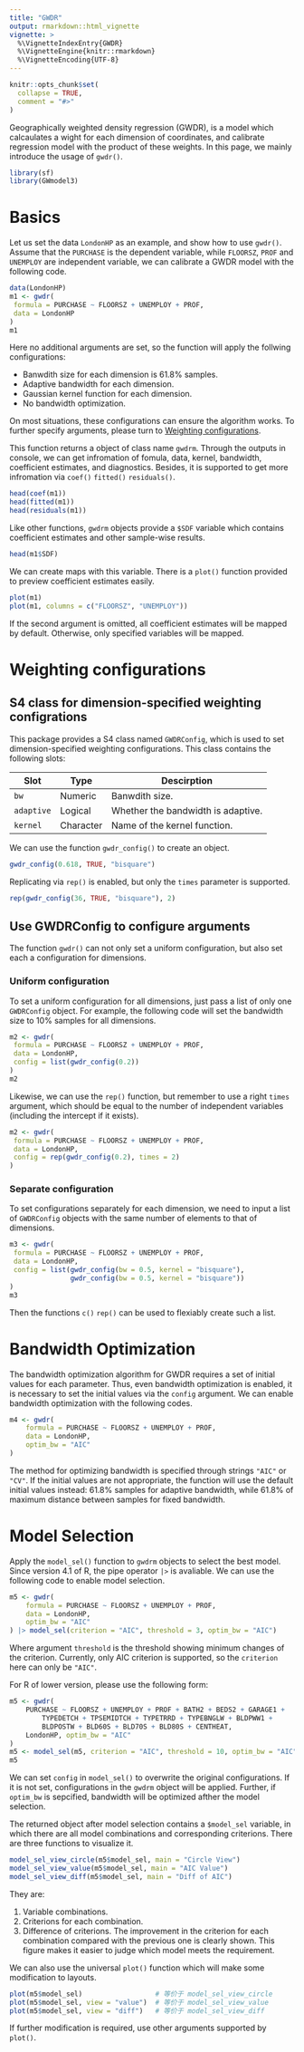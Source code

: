 ```yaml
---
title: "GWDR"
output: rmarkdown::html_vignette
vignette: >
  %\VignetteIndexEntry{GWDR}
  %\VignetteEngine{knitr::rmarkdown}
  %\VignetteEncoding{UTF-8}
---
```


```r
knitr::opts_chunk$set(
  collapse = TRUE,
  comment = "#>"
)
```

Geographically weighted density regression (GWDR), is a model which
calcaulates a wight for each dimension of coordinates,
and calibrate regression model with the product of these weights.
In this page, we mainly introduce the usage of `gwdr()`.

```r
library(sf)
library(GWmodel3)
```

# Basics

Let us set the data `LondonHP` as an example, and show how to use `gwdr()`.
Assume that the `PURCHASE` is the dependent variable, 
while `FLOORSZ`, `PROF` and `UNEMPLOY` are independent variable, 
we can calibrate a GWDR model with the following code.

```r
data(LondonHP)
m1 <- gwdr(
 formula = PURCHASE ~ FLOORSZ + UNEMPLOY + PROF,
 data = LondonHP
)
m1
```

Here no additional arguments are set, so the function will apply the follwing configurations:

- Banwdith size for each dimension is 61.8% samples.
- Adaptive bandwidth for each dimension.
- Gaussian kernel function for each dimension.
- No bandwidth optimization.

On most situations, these configurations can ensure the algorithm works.
To further specify arguments, please turn to [Weighting configurations](#weighting-configurations).

This function returns a object of class name `gwdrm`.
Through the outputs in console,
we can get infromation of fomula, data, kernel, bandwidth, coefficient estimates, and diagnostics.
Besides, it is supported to get more infromation via `coef()` `fitted()` `residuals()`.

```r
head(coef(m1))
head(fitted(m1))
head(residuals(m1))
```

Like other functions, `gwdrm` objects provide a `$SDF` variable 
which contains coefficient estimates and other sample-wise results.

```r
head(m1$SDF)
```

We can create maps with this variable.
There is a `plot()` function provided to preview coefficient estimates easily.

```r
plot(m1)
plot(m1, columns = c("FLOORSZ", "UNEMPLOY"))
```

If the second argument is omitted, all coefficient estimates will be mapped by default.
Otherwise, only specified variables will be mapped.

# Weighting configurations

## S4 class for dimension-specified weighting configrations

This package provides a S4 class named `GWDRConfig`,
which is used to set dimension-specified weighting configurations.
This class contains the following slots:

| Slot       | Type      | Descirption                        |
| ---------- | --------- | ---------------------------------- |
| `bw`       | Numeric   | Banwdith size.                     |
| `adaptive` | Logical   | Whether the bandwidth is adaptive. |
| `kernel`   | Character | Name of the kernel function.       |

We can use the function `gwdr_config()` to create an object.

```r
gwdr_config(0.618, TRUE, "bisquare")
```

Replicating via `rep()` is enabled, but only the `times` parameter is supported.

```r
rep(gwdr_config(36, TRUE, "bisquare"), 2)
```

## Use GWDRConfig to configure arguments

The function `gwdr()` can not only set a uniform configuration,
but also set each a configuration for dimensions.

### Uniform configuration

To set a uniform configuration for all dimensions, just pass a list of only one `GWDRConfig` object.
For example, the following code will set the bandwidth size to 10% samples for all dimensions.

```r
m2 <- gwdr(
 formula = PURCHASE ~ FLOORSZ + UNEMPLOY + PROF,
 data = LondonHP,
 config = list(gwdr_config(0.2))
)
m2
```

Likewise, we can use the `rep()` function, but remember to use a right `times` argument,
which should be equal to the number of independent variables (including the intercept if it exists).

```r
m2 <- gwdr(
 formula = PURCHASE ~ FLOORSZ + UNEMPLOY + PROF,
 data = LondonHP,
 config = rep(gwdr_config(0.2), times = 2)
)
```

### Separate configuration

To set configurations separately for each dimension,
we need to input a list of `GWDRConfig` objects
with the same number of elements to that of dimensions.

```r
m3 <- gwdr(
 formula = PURCHASE ~ FLOORSZ + UNEMPLOY + PROF,
 data = LondonHP,
 config = list(gwdr_config(bw = 0.5, kernel = "bisquare"),
               gwdr_config(bw = 0.5, kernel = "bisquare"))
)
m3
```

Then the functions `c()` `rep()` can be used to flexiably create such a list.

# Bandwidth Optimization

The bandwidth optimization algorithm for GWDR requires a set of initial values for each parameter.
Thus, even bandwidth optimization is enabled, it is necessary to set the initial values via the `config` argument.
We can enable bandwidth optimization with the following codes.

```r
m4 <- gwdr(
    formula = PURCHASE ~ FLOORSZ + UNEMPLOY + PROF,
    data = LondonHP,
    optim_bw = "AIC"
)
```

The method for optimizing bandwidth is specified through strings `"AIC"` or `"CV"`.
If the initial values are not appropriate, the function will use the default initial values instead:
61.8% samples for adaptive bandwidth, while 61.8% of maximum distance between samples for fixed bandwidth.

# Model Selection

Apply the `model_sel()` function to `gwdrm` objects to select the best model.
Since version 4.1 of R, the pipe operator `|>` is avaliable.
We can use the following code to enable model selection.

```r
m5 <- gwdr(
    formula = PURCHASE ~ FLOORSZ + UNEMPLOY + PROF,
    data = LondonHP,
    optim_bw = "AIC"
) |> model_sel(criterion = "AIC", threshold = 3, optim_bw = "AIC")
```

Where argument `threshold` is the threshold showing minimum changes of the criterion.
Currently, only AIC criterion is supported, so the `criterion` here can only be `"AIC"`.

For R of lower version, please use the following form:

```r
m5 <- gwdr(
    PURCHASE ~ FLOORSZ + UNEMPLOY + PROF + BATH2 + BEDS2 + GARAGE1 +
        TYPEDETCH + TPSEMIDTCH + TYPETRRD + TYPEBNGLW + BLDPWW1 +
        BLDPOSTW + BLD60S + BLD70S + BLD80S + CENTHEAT,
    LondonHP, optim_bw = "AIC"
)
m5 <- model_sel(m5, criterion = "AIC", threshold = 10, optim_bw = "AIC")
m5
```

We can set `config` in `model_sel()` to overwrite the original configurations.
If it is not set, configurations in the `gwdrm` object will be applied.
Further, if `optim_bw` is sepcified, bandwidth will be optimized afther the model selection.

The returned object after model selection contains a `$model_sel` variable,
in which there are all model combinations and corresponding criterions.
There are three functions to visualize it.

```r
model_sel_view_circle(m5$model_sel, main = "Circle View")
model_sel_view_value(m5$model_sel, main = "AIC Value")
model_sel_view_diff(m5$model_sel, main = "Diff of AIC")
```

They are:

1. Variable combinations.
2. Criterions for each combination.
3. Difference of criterions. 
The improvement in the criterion for each combination compared with the previous one is clearly shown.
This figure makes it easier to judge which model meets the requirement.

We can also use the universal `plot()` function which will make some modification to layouts.

```r
plot(m5$model_sel)                  # 等价于 model_sel_view_circle
plot(m5$model_sel, view = "value")  # 等价于 model_sel_view_value
plot(m5$model_sel, view = "diff")   # 等价于 model_sel_view_diff
```

If further modification is required, use other arguments supported by `plot()`.

